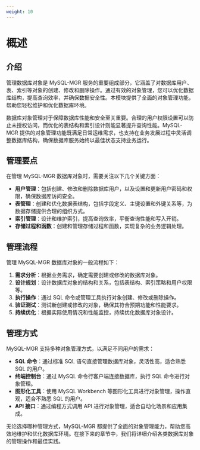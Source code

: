 ```yaml
---
weight: 10
---
```


# 概述

## 介绍

管理数据库对象是 MySQL-MGR 服务的重要组成部分，它涵盖了对数据库用户、表、索引等对象的创建、修改和删除操作。通过有效的对象管理，您可以优化数据库结构，提高查询效率，并确保数据安全性。本模块提供了全面的对象管理功能，帮助您轻松维护和优化数据库环境。

数据库对象管理对于保障数据库性能和安全至关重要。合理的用户权限设置可以防止未授权访问，而优化的表结构和索引设计则能显著提升查询性能。MySQL-MGR 提供的对象管理功能既满足日常运维需求，也支持在业务发展过程中灵活调整数据库结构，确保数据库服务始终以最佳状态支持业务运行。

## 管理要点

在管理 MySQL-MGR 数据库对象时，需要关注以下几个关键方面：

- **用户管理**：包括创建、修改和删除数据库用户，以及设置和更新用户密码和权限，确保数据库访问安全。
- **表管理**：创建和优化数据表结构，包括字段定义、主键设置和外键关系等，为数据存储提供合理的组织方式。
- **索引管理**：设计和维护索引，提高查询效率，平衡查询性能和写入开销。
- **存储过程和函数**：创建和管理存储过程和函数，实现复杂的业务逻辑处理。

## 管理流程

管理 MySQL-MGR 数据库对象的一般流程如下：

1. **需求分析**：根据业务需求，确定需要创建或修改的数据库对象。
2. **设计规划**：设计数据库对象的结构和关系，包括表结构、索引策略和用户权限等。
3. **执行操作**：通过 SQL 命令或管理工具执行对象创建、修改或删除操作。
4. **验证测试**：测试新创建或修改的对象，确保其符合预期功能和性能要求。
5. **持续优化**：根据实际使用情况和性能监控，持续优化数据库对象设计。

## 管理方式

MySQL-MGR 支持多种对象管理方式，以满足不同用户的需求：

- **SQL 命令**：通过标准 SQL 语句直接管理数据库对象，灵活性高，适合熟悉 SQL 的用户。
- **终端控制台**：通过 MySQL 命令行客户端连接数据库，执行 SQL 命令进行对象管理。
- **图形化工具**：使用 MySQL Workbench 等图形化工具进行对象管理，操作直观，适合不熟悉 SQL 的用户。
- **API 接口**：通过编程方式调用 API 进行对象管理，适合自动化场景和应用集成。

无论选择哪种管理方式，MySQL-MGR 都提供了全面的对象管理能力，帮助您高效地维护和优化数据库环境。在接下来的章节中，我们将详细介绍各类数据库对象的管理操作和最佳实践。
